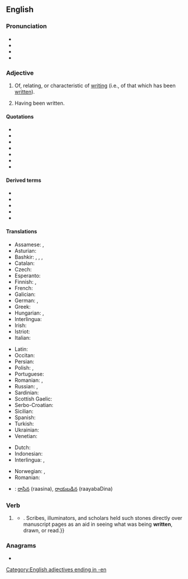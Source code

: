 ==English==

===Pronunciation===
* {{IPA|/ˈɹɪtn̩/|lang=en}}
* {{audio|en-us-written.ogg|Audio (US)|lang=en}}
* {{rhymes|ɪtən|lang=en}}
* {{hyphenation|writ|ten|lang=en}}

===Adjective===
{{en-adj|-}}

# Of, relating, or characteristic of [[writing]] (i.e., of that which has been [[write|written]]).
#: {{ant|en|oral|verbal}}
#: {{rfex|lang=en}}
# Having been written.
#: {{ant|en|unwritten}}
#: {{ux|en|I can speak Japanese fairly well, but I have no understanding whatsoever of '''written''' Japanese.}}

====Quotations====
* {{quote-book|indent2=*:|title=Writing and Difference|page=62|author=[[w:Jacques Derrida|Jacques Derrida]]|coauthors=Alan Bass|year=1978|passage=It is more '''written''' than said}}
* {{quote-book|indent2=*:|title=Influence and Intertextuality in Literary History‎|page=109|author=Jay Clayton|coauthors=Eric Rothstein|year=1991|passage=... although certainly more '''written''' than oral, are radically implicated in orality because of their performative nature and susceptibility to "mouvance"}}
* {{quote-book|indent2=*:|title=The Nixon Memo: Political Respectability, Russia, and the Press‎|page=68|author=[[w:Marvin Kalb|Marvin L. Kalb]]|year=1994|passage=Strmecki reworked the draft, making it seem "more '''written''' than spoken."}}
* {{quote-book|indent2=*:|title=The Metamorphosis of English: Versions of Other Languages‎|page=83|author=Richard M. Swiderski|year=1996|passage=The Chinese is more '''written''' than the English in that the writing is more removed from speech than the phonetic English.}}
* {{quote-book|indent2=*:|title=Page to Screen: Taking Literacy Into the Electronic Era‎|page=96|author=Ilana Snyder|coauthors=Michael Joyce|year=1998|passage=Yates concludes that in terms of lexical density, 'CMC users package information in text in ways that are more '''written''' than speech-like'}}
* {{quote-book|indent2=*:|title=Close Listening: Poetry and the Performed Word‎|page=211|author=Charles Bernstein|year=1998|passage=printed in caps to suggest that the whole performance be thought of as one gigantic sentence. If Silliman's talk is more '''written''' than spoken, ...}}
* {{quote-book|indent2=*:|title=Roger Ebert's Movie Yearbook 2004‎|page=71|author=[[w:Roger Ebert|Roger Ebert]]|year=2003|passage=Even insults, when they are traded, seem more '''written''' than felt.}}

====Derived terms====
* {{l|en|bewritten}}
* {{l|en|custom-written}}
* {{l|en|hand-written}}
* {{l|en|writtenness}}
* {{l|en|unwrittenness}}

====Translations====
{{trans-top|of, relating or characteristic of writing}}
* Assamese: {{t|as|লিখা}}, {{t|as|লিখা থকা}}
* Asturian: {{t|ast|escritu}}
* Bashkir: {{t|ba|яҙма|sc=Cyrl}}, {{t|ba|яҙыулы|sc=Cyrl}}, {{t|ba|яҙылған|sc=Cyrl}}, {{t|ba|яҙыуҙағы|sc=Cyrl}}
* Catalan: {{t+|ca|escrit}}
* Czech: {{t+|cs|psaný}}
* Esperanto: {{t|eo|skriba}}
* Finnish: {{t+|fi|kirjoitettu}}, {{t+|fi|kirjallinen}}
* French: {{t+|fr|écrit}}
* Galician: {{t+|gl|escrito}}
* German: {{t+|de|geschrieben}}, {{t+|de|schriftlich}}
* Greek: {{t+|el|γραπτός|m}}
* Hungarian: {{t+|hu|írott}}, {{t|hu|írt}}
* Interlingua: {{t|ia|scripte}}
* Irish: {{t|ga|scríofa}}
* Istriot: {{t|ist|screîto}}
* Italian: {{t+|it|scritto}}
{{trans-mid}}
* Latin: {{t+|la|scrīptus}}
* Occitan: {{t|oc|escrit}}
* Persian: {{t+|fa|کتبی|c|tr=katbi}}
* Polish: {{t|pl|pisany}}, {{t|pl|napisany}}
* Portuguese: {{t+|pt|escrito}}
* Romanian: {{t+|ro|scris|m|n}}, {{t+|ro|scrisă|f}}
* Russian: {{t+|ru|пи́сьменный}} {{qualifier|relating or characteristic of writing}}, {{t+|ru|напи́санный}} {{qualifier|that was written}}
* Sardinian: {{t|sc|iscritu}}
* Scottish Gaelic: {{t|gd|sgrìobhte}}
* Serbo-Croatian: {{t+|sh|pȋsān}}
* Sicilian: {{t+|scn|scrittu}}
* Spanish: {{t+|es|escrito|m}}
* Turkish: {{t+|tr|yazılı}}
* Ukrainian: {{t|uk|напи́саний}}
* Venetian: {{t|vec|scrito}}
{{trans-bottom}}

{{checktrans-top}}
* Dutch: {{t+check|nl|geschreven}}
* Indonesian: {{t+check|id|tulis|alt=tertulis}}
* Interlingua: {{t-check|ia|scribite}}, {{t-check|ia|scripte}}
{{trans-mid}}
* Norwegian: {{t+check|no|skrevet}}, {{t+check|no|skriftlig}}
* Romanian: {{t+check|ro|scris}}
* {{ttbc|te}}: [[రాసిన]] (raasina), [[రాయబడిన]] (raayabaDina)
{{trans-bottom}}

===Verb===
{{head|en|past participle}}

# {{inflection of|write||past|part|lang=en}}
#: {{ux|en|Has your girlfriend '''written''' you a letter yet?}}
#* {{quote-magazine|year=2013|month=September-October|author={{w|Henry Petroski}}
|magazine={{w|American Scientist}}|title=[http://www.americanscientist.org/issues/pub/2013/5/the-evolution-of-eyeglasses The Evolution of Eyeglasses]
|passage=The ability of a segment of a glass sphere to magnify whatever is placed before it was known around the year 1000, when the spherical segment was called a reading stone,{{...}}. Scribes, illuminators, and scholars held such stones directly over manuscript pages as an aid in seeing what was being '''written''', drawn, or read.}}

===Anagrams===
* {{anagrams|en|twinter|wrentit}}

[[Category:English adjectives ending in -en]]